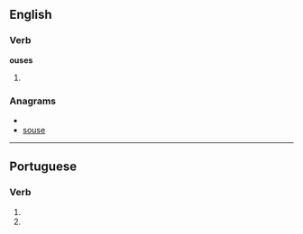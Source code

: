 ==English==

===Verb===
'''ouses'''

# {{third-person singular of|[[ouse]]}}

===Anagrams===
* {{alphagram|eossu}}
* [[souse#English|souse]]

----

==Portuguese==

===Verb===
{{pt-verb form}}

# {{pt-verb form of|[[ousar]]|ar|subjunctive|present|singular|second}}
# {{pt-verb form of|[[ousar]]|ar|imperative|negative|singular|second}}